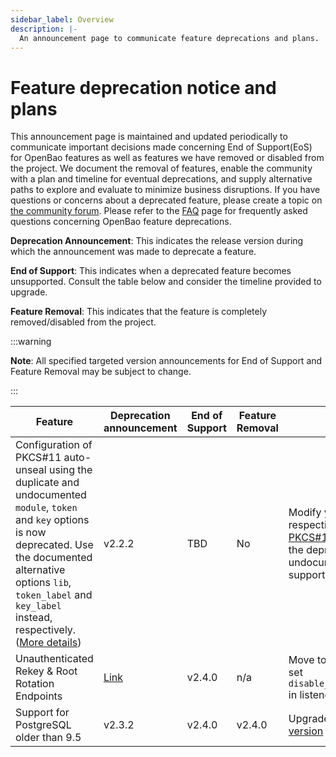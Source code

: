 ```yaml
---
sidebar_label: Overview
description: |-
  An announcement page to communicate feature deprecations and plans.
---
```


# Feature deprecation notice and plans

This announcement page is maintained and updated periodically to communicate important decisions made concerning End of Support(EoS) for OpenBao features as well as features we have removed or disabled from the project. We document the removal of features, enable the community with a plan and timeline for eventual deprecations, and supply alternative paths to explore and evaluate to minimize business disruptions. If you have questions or concerns about a deprecated feature, please create a topic on [the community forum](https://github.com/orgs/openbao/discussions). Please refer to the [FAQ](/docs/deprecation/faq) page for frequently asked questions concerning OpenBao feature deprecations.

**Deprecation Announcement**: This indicates the release version during which the announcement was made to deprecate a feature.

**End of Support**: This indicates when a deprecated feature becomes unsupported. Consult the table below and consider the timeline provided to upgrade.

**Feature Removal**: This indicates that the feature is completely removed/disabled from the project.

:::warning

**Note**: All specified targeted version announcements for End of Support and Feature Removal may be subject to change.

:::

| Feature | Deprecation announcement | End of Support | Feature Removal | Migration Path/Impact | Resources |
| ------- | ------------------------ | -------------- | --------------- | --------------------- | --------- |
| Configuration of PKCS#11 auto-unseal using the duplicate and undocumented `module`, `token` and `key` options is now deprecated. Use the documented alternative options `lib`, `token_label` and `key_label` instead, respectively. ([More details](https://github.com/openbao/go-kms-wrapping/pull/33#discussion_r2112177962)) | v2.2.2                   | TBD            | No              | Modify your configuration file to use the respective supported option, see [PKCS#11 Unseal](/docs/configuration/seal/pkcs11). Impact is minimal as the deprecated options were undocumented. The switch to the supported options should be trivial.     | [PKCS#11 Unseal](/docs/configuration/seal/pkcs11) |
| Unauthenticated Rekey & Root Rotation Endpoints | [Link](/docs/deprecation/unauthed-rekey) | v2.4.0 | n/a | Move to future authenticated variants or set `disable_unauthed_rekey_endpoints=false` in listeners explicitly. | [Listener Configuration](/docs/configuration/listener/) |
| Support for PostgreSQL older than 9.5 | v2.3.2 | v2.4.0 | v2.4.0 | Upgrade to a [supported PostgreSQL version](https://endoflife.date/postgresql) | [PostgreSQL configuration](/docs/configuration/storage/postgresql/) |
